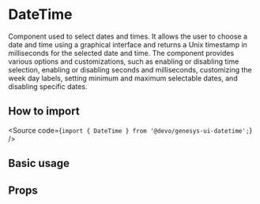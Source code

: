 

<Meta of={Stories} />

# DateTime

Component used to select dates and times.
It allows the user to choose a date and time using a graphical interface and returns a Unix timestamp in milliseconds for the selected date and time.
The component provides various options and customizations, such as enabling or disabling time selection,
enabling or disabling seconds and milliseconds, customizing the week day labels, setting minimum and maximum selectable dates, and disabling specific dates.

## How to import

<Source code={`import { DateTime } from '@devo/genesys-ui-datetime';`} />

## Basic usage

<Canvas of={Stories.Base} />

## Props

<ArgTypes of={Stories} />
